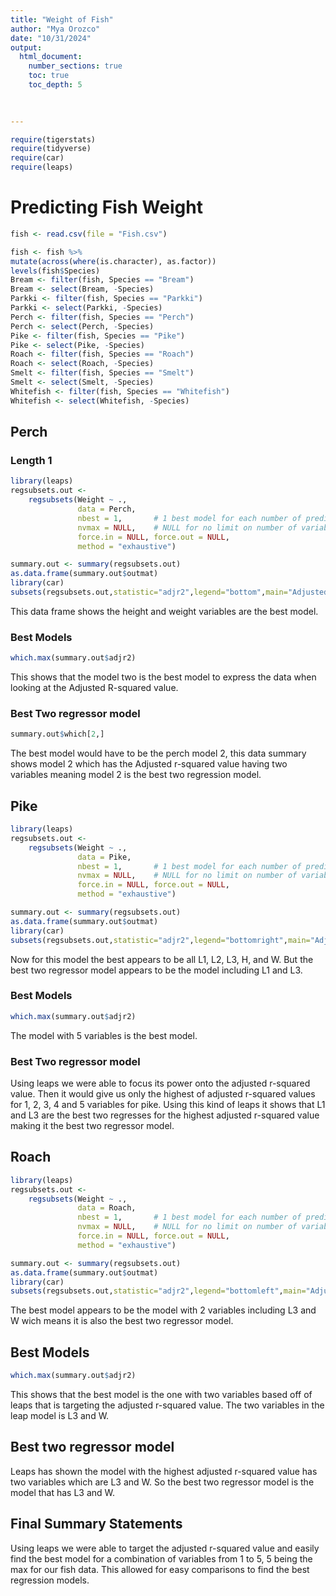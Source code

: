 ```yaml
---
title: "Weight of Fish"
author: "Mya Orozco"
date: "10/31/2024"  
output: 
  html_document:
    number_sections: true
    toc: true
    toc_depth: 5

 
    
---
```



```r
require(tigerstats)
require(tidyverse)
require(car)
require(leaps)
```

# Predicting Fish Weight
```r
fish <- read.csv(file = "Fish.csv")
```

```r
 
fish <- fish %>%
mutate(across(where(is.character), as.factor))
levels(fish$Species)
Bream <- filter(fish, Species == "Bream")
Bream <- select(Bream, -Species) 
Parkki <- filter(fish, Species == "Parkki")
Parkki <- select(Parkki, -Species) 
Perch <- filter(fish, Species == "Perch")
Perch <- select(Perch, -Species) 
Pike <- filter(fish, Species == "Pike")
Pike <- select(Pike, -Species) 
Roach <- filter(fish, Species == "Roach")
Roach <- select(Roach, -Species) 
Smelt <- filter(fish, Species == "Smelt")
Smelt <- select(Smelt, -Species) 
Whitefish <- filter(fish, Species == "Whitefish")
Whitefish <- select(Whitefish, -Species) 
```



## Perch

### Length 1
```r
library(leaps)
regsubsets.out <-
    regsubsets(Weight ~ .,
               data = Perch,
               nbest = 1,       # 1 best model for each number of predictors
               nvmax = NULL,    # NULL for no limit on number of variables
               force.in = NULL, force.out = NULL,
               method = "exhaustive")

summary.out <- summary(regsubsets.out)
as.data.frame(summary.out$outmat)
library(car)
subsets(regsubsets.out,statistic="adjr2",legend="bottom",main="Adjusted R^2")
```

This data frame shows the height and weight variables are the best model.

### Best Models

```r
which.max(summary.out$adjr2)
```

This shows that the model two is the best model to express the data when looking at the Adjusted R-squared value.


### Best Two regressor model
```r
summary.out$which[2,]
```

The best model would have to be the perch model 2, this data summary shows model 2 which has the Adjusted r-squared value having two variables meaning model 2 is the best two regression model.




## Pike

```r
library(leaps)
regsubsets.out <-
    regsubsets(Weight ~ .,
               data = Pike,
               nbest = 1,       # 1 best model for each number of predictors
               nvmax = NULL,    # NULL for no limit on number of variables
               force.in = NULL, force.out = NULL,
               method = "exhaustive")

summary.out <- summary(regsubsets.out)
as.data.frame(summary.out$outmat)
library(car)
subsets(regsubsets.out,statistic="adjr2",legend="bottomright",main="Adjusted R^2")
```

Now for this model the best appears to be all L1, L2, L3, H, and W. But the best two regressor model appears to be the model including L1 and L3.

### Best Models

```r
which.max(summary.out$adjr2)
```

The model with 5 variables is the best model.

### Best Two regressor model
Using leaps we were able to focus its power onto the adjusted r-squared value. Then it would give us only the highest of adjusted r-squared values for 1, 2, 3, 4 and 5 variables for pike. Using this kind of leaps it shows that L1 and L3 are the best two regresses for the highest adjusted r-squared value making it the best two regressor model.  


## Roach

```r
library(leaps)
regsubsets.out <-
    regsubsets(Weight ~ .,
               data = Roach,
               nbest = 1,       # 1 best model for each number of predictors
               nvmax = NULL,    # NULL for no limit on number of variables
               force.in = NULL, force.out = NULL,
               method = "exhaustive")

summary.out <- summary(regsubsets.out)
as.data.frame(summary.out$outmat)
library(car)
subsets(regsubsets.out,statistic="adjr2",legend="bottomleft",main="Adjusted R^2")
```

The best model appears to be the model with 2 variables including L3 and W wich means it is also the best two regressor model.

## Best Models

```r
which.max(summary.out$adjr2)
```

This shows that the best model is the one with two variables based off of leaps that is targeting the adjusted r-squared value. The two variables in the leap model is L3 and W.

## Best two regressor model

Leaps has shown the model with the highest adjusted r-squared value has two variables which are L3 and W. So the best two regressor model is the model that has L3 and W.

## Final Summary Statements

Using leaps we were able to target the adjusted r-squared value and easily find the best model for a combination of variables from 1 to 5, 5 being the max for our fish data. This allowed for easy comparisons to find the best regression models.



